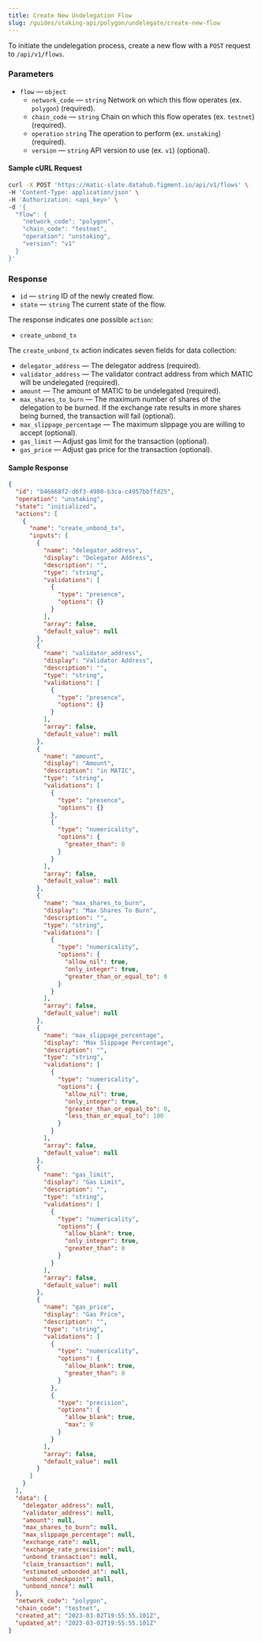 ```yaml
---
title: Create New Undelegation Flow
slug: /guides/staking-api/polygon/undelegate/create-new-flow
---
```


To initiate the undelegation process, create a new flow with a `POST` request to `/api/v1/flows`.

### Parameters

- `flow` &mdash; `object`
  - `network_code` &mdash; `string` Network on which this flow operates (ex. `polygon`) (required).
  - `chain_code` &mdash; `string` Chain on which this flow operates (ex. `testnet`) (required).
  - `operation` `string` The operation to perform (ex. `unstaking`) (required).
  - `version` &mdash; `string` API version to use (ex. `v1`) (optional).

#### Sample cURL Request

```bash {5-10}
curl -X POST 'https://matic-slate.datahub.figment.io/api/v1/flows' \
-H 'Content-Type: application/json' \
-H 'Authorization: <api_key>' \
-d '{
  "flow": {
    "network_code": "polygon",
    "chain_code": "testnet",
    "operation": "unstaking",
    "version": "v1"
  }
}'
```

### Response

- `id` &mdash; `string` ID of the newly created flow.
- `state` &mdash; `string` The current state of the flow.

The response indicates one possible `action`:

- `create_unbond_tx`

The `create_unbond_tx` action indicates seven fields for data collection:

- `delegator_address` &mdash; The delegator address (required).
- `validator_address` &mdash; The validator contract address from which MATIC will be undelegated (required).
- `amount` &mdash; The amount of MATIC to be undelegated (required).
- `max_shares_to_burn` &mdash; The maximum number of shares of the delegation to be burned. If the exchange rate results in more shares being burned, the transaction will fail (optional).
- `max_slippage_percentage` &mdash; The maximum slippage you are willing to accept (optional).
- `gas_limit` &mdash; Adjust gas limit for the transaction (optional).
- `gas_price` &mdash; Adjust gas price for the transaction (optional).

#### Sample Response

```json {3-4,7,10,24,38,58,76,95,113}
{
  "id": "b46668f2-d6f3-4980-b3ca-c4957bbffd25",
  "operation": "unstaking",
  "state": "initialized",
  "actions": [
    {
      "name": "create_unbond_tx",
      "inputs": [
        {
          "name": "delegator_address",
          "display": "Delegator Address",
          "description": "",
          "type": "string",
          "validations": [
            {
              "type": "presence",
              "options": {}
            }
          ],
          "array": false,
          "default_value": null
        },
        {
          "name": "validator_address",
          "display": "Validator Address",
          "description": "",
          "type": "string",
          "validations": [
            {
              "type": "presence",
              "options": {}
            }
          ],
          "array": false,
          "default_value": null
        },
        {
          "name": "amount",
          "display": "Amount",
          "description": "in MATIC",
          "type": "string",
          "validations": [
            {
              "type": "presence",
              "options": {}
            },
            {
              "type": "numericality",
              "options": {
                "greater_than": 0
              }
            }
          ],
          "array": false,
          "default_value": null
        },
        {
          "name": "max_shares_to_burn",
          "display": "Max Shares To Burn",
          "description": "",
          "type": "string",
          "validations": [
            {
              "type": "numericality",
              "options": {
                "allow_nil": true,
                "only_integer": true,
                "greater_than_or_equal_to": 0
              }
            }
          ],
          "array": false,
          "default_value": null
        },
        {
          "name": "max_slippage_percentage",
          "display": "Max Slippage Percentage",
          "description": "",
          "type": "string",
          "validations": [
            {
              "type": "numericality",
              "options": {
                "allow_nil": true,
                "only_integer": true,
                "greater_than_or_equal_to": 0,
                "less_than_or_equal_to": 100
              }
            }
          ],
          "array": false,
          "default_value": null
        },
        {
          "name": "gas_limit",
          "display": "Gas Limit",
          "description": "",
          "type": "string",
          "validations": [
            {
              "type": "numericality",
              "options": {
                "allow_blank": true,
                "only_integer": true,
                "greater_than": 0
              }
            }
          ],
          "array": false,
          "default_value": null
        },
        {
          "name": "gas_price",
          "display": "Gas Price",
          "description": "",
          "type": "string",
          "validations": [
            {
              "type": "numericality",
              "options": {
                "allow_blank": true,
                "greater_than": 0
              }
            },
            {
              "type": "precision",
              "options": {
                "allow_blank": true,
                "max": 9
              }
            }
          ],
          "array": false,
          "default_value": null
        }
      ]
    }
  ],
  "data": {
    "delegator_address": null,
    "validator_address": null,
    "amount": null,
    "max_shares_to_burn": null,
    "max_slippage_percentage": null,
    "exchange_rate": null,
    "exchange_rate_precision": null,
    "unbond_transaction": null,
    "claim_transaction": null,
    "estimated_unbonded_at": null,
    "unbond_checkpoint": null,
    "unbond_nonce": null
  },
  "network_code": "polygon",
  "chain_code": "testnet",
  "created_at": "2023-03-02T19:55:55.101Z",
  "updated_at": "2023-03-02T19:55:55.101Z"
}
```
